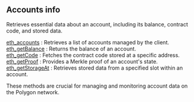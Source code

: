 ## Accounts info

Retrieves essential data about an account, including its balance, contract code, and stored data.

[eth_accounts](/polygon-api/accountinfo/eth_accounts) : Retrieves a list of accounts managed by the client.  \
[eth_getBalance](/polygon-api/accountinfo/eth_getBalance) : Returns the balance of an account.  \
[eth_getCode](/polygon-api/accountinfo/eth_getCode) : Fetches the contract code stored at a specific address. \
[eth_getProof](/polygon-api/accountinfo/eth_getProof) : Provides a Merkle proof of an account's state.  \
[eth_getStorageAt](/polygon-api/accountinfo/eth_getStorageAt) : Retrieves stored data from a specified slot within an account.

These methods are crucial for managing and monitoring account data on the Polygon network.
